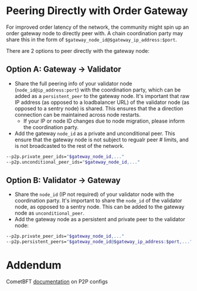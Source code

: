 # Peering Directly with Order Gateway

For improved order latency of the network, the community might spin up an order gateway node to directly peer with. A chain coordination party may share this in the form of `$gateway_node_id@$gateway_ip_address:$port`.

There are 2 options to peer directly with the gateway node:

## Option A: Gateway -> Validator

- Share the full peering info of your validator node (`node_id@ip_address:port`) with the coordination party, which can be added as a `persistent_peer` to the gateway node. It's important that raw IP address (as opposed to a loadbalancer URL) of the validator node (as opposed to a sentry node) is shared. This ensures that the a direction connection can be maintained across node restarts.
  - If your IP or node ID changes due to node migration, please inform the coordination party.  
- Add the gateway `node_id` as a private and unconditional peer. This ensure that the gateway node is not subject to regualr peer # limits, and is not broadcasted to the rest of the network.

```bash
--p2p.private_peer_ids="$gateway_node_id,..."
--p2p.unconditional_peer_ids="$gateway_node_id,..."
```

## Option B: Validator -> Gateway

- Share the `node_id` (IP not required) of your validator node with the coordination party. It's important to share the `node_id` of the validator node, as opposed to a sentry node. This can be added to the gateway node as `unconditional_peer`.
- Add the gateway node as a persistent and private peer to the validator node:

```bash
--p2p.private_peer_ids="$gateway_node_id,..."
--p2p.persistent_peers="$gateway_node_id@$gateway_ip_address:$port,..."
```

# Addendum

CometBFT [documentation](https://docs.cometbft.com/v0.38/spec/p2p/legacy-docs/config) on P2P configs
